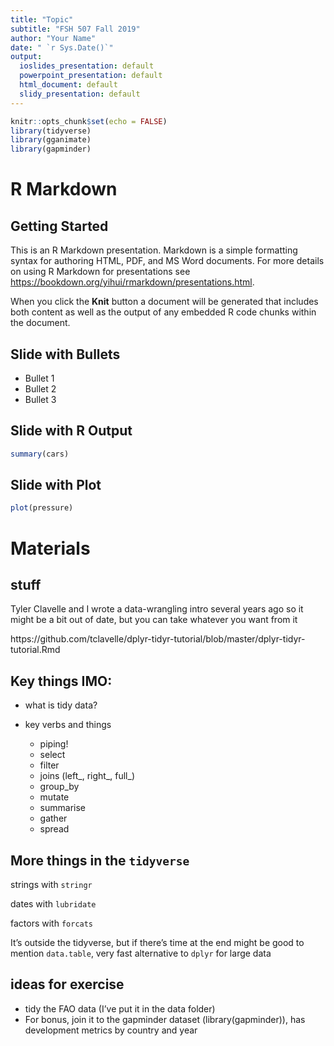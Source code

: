 ```yaml
---
title: "Topic"
subtitle: "FSH 507 Fall 2019"
author: "Your Name"
date: " `r Sys.Date()`"
output:
  ioslides_presentation: default
  powerpoint_presentation: default
  html_document: default
  slidy_presentation: default
---
```


```r
knitr::opts_chunk$set(echo = FALSE)
library(tidyverse)
library(gganimate)
library(gapminder)
```

# R Markdown

## Getting Started

This is an R Markdown presentation. Markdown is a simple formatting syntax for authoring HTML, PDF, and MS Word documents. For more details on using R Markdown for presentations see <https://bookdown.org/yihui/rmarkdown/presentations.html>.

When you click the **Knit** button a document will be generated that includes both content as well as the output of any embedded R code chunks within the document.

## Slide with Bullets

- Bullet 1
- Bullet 2
- Bullet 3

## Slide with R Output

```r
summary(cars)
```

## Slide with Plot

```r
plot(pressure)
```


# Materials

## stuff

Tyler Clavelle and I wrote a data-wrangling intro several years ago so it might be a bit out of date, but you can take whatever you want from it

https://github.com/tclavelle/dplyr-tidyr-tutorial/blob/master/dplyr-tidyr-tutorial.Rmd

## Key things IMO:

* what is tidy data?

* key verbs and things
  - piping! 
  - select
  - filter
  - joins (left_, right_, full_)
  - group_by
  - mutate
  - summarise
  - gather
  - spread
  
## More things in the `tidyverse`

strings with `stringr`

dates with `lubridate`

factors with `forcats`

It's outside the tidyverse, but if there's time at the end might be good to mention `data.table`, very fast alternative to `dplyr` for large data
  
## ideas for exercise
  - tidy the FAO data (I've put it in the data folder)
  - For bonus, join it to the gapminder dataset (library(gapminder)), has development metrics by country and year
